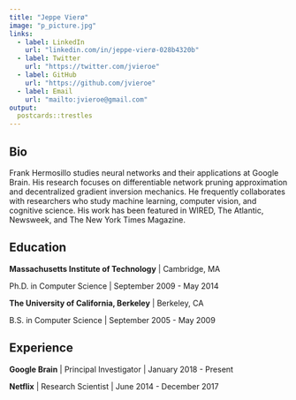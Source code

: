 ```yaml
---
title: "Jeppe Vierø"
image: "p_picture.jpg"
links:
  - label: LinkedIn
    url: "linkedin.com/in/jeppe-vierø-028b4320b"
  - label: Twitter
    url: "https://twitter.com/jvieroe"
  - label: GitHub
    url: "https://github.com/jvieroe"
  - label: Email
    url: "mailto:jvieroe@gmail.com"
output:
  postcards::trestles
---
```

 
## Bio

Frank Hermosillo studies neural networks and their applications at Google 
Brain. His research focuses on differentiable network pruning approximation and 
decentralized gradient inversion mechanics. He frequently collaborates with 
researchers who study machine learning, computer vision, and cognitive science.
His work has been featured in WIRED, The Atlantic, Newsweek, and The New York 
Times Magazine.

## Education

**Massachusetts Institute of Technology** | Cambridge, MA

Ph.D. in Computer Science | September 2009 - May 2014

**The University of California, Berkeley** | Berkeley, CA

B.S. in Computer Science | September 2005 - May 2009

## Experience

**Google Brain** | Principal Investigator | January 2018 - Present

**Netflix** | Research Scientist | June 2014 - December 2017
